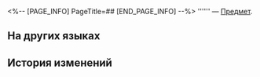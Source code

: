 <%-- [PAGE_INFO]
PageTitle=##
[END_PAGE_INFO] --%>
{{Предмет Инфобокс
|id          = 252102
|Изображение = Предмет .png
|Тип         = 
|Инвентарь   = 
|Редкость    = 4
|Эффект      = 
|Описание    = 
}}
'''''' — [[Предмет]].

==На других языках==
{{На других языках
|en   = 
|zhs  = 
|zht  = 
|ja   = 
|ko   = 
|es   = 
|fr   = 
|ru   = 
|th   = 
|vi   = 
|de   = 
|id   = 
|pt   = 
}}

==История изменений==
{{История изменений|3.5}}